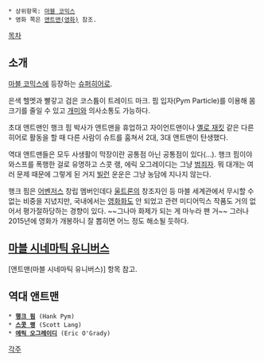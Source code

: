  * 상위항목: [[마블 코믹스]]
 * 영화 쪽은 [[앤트맨(영화)]] 참조.

[[목차]]

== 소개 ==
[[마블 코믹스]]에 등장하는 [[슈퍼히어로]].

은색 헬멧과 빨갛고 검은 코스튬이 트레이드 마크. 핌 입자(Pym Particle)를 이용해 몸 크기를 줄일 수 있고 [[개미]]와 의사소통도 가능하다.

초대 앤트맨인 행크 핌 박사가 앤트맨을 휴업하고 자이언트맨이나 [[옐로 재킷]] 같은 다른 히어로 활동을 할 때 다른 사람이 슈트를 훔쳐서 2대, 3대 앤트맨이 탄생했다.

역대 앤트맨들은 모두 사생활이 막장이란 공통점 아닌 공통점이 있다(…). 행크 핌이야 와스프를 폭행한 걸로 유명하고 스콧 랭, 에릭 오그레이디는 그냥 [[범죄자]]. 뭐 대개는 여러 문제 때문에 그렇게 된 거지 [[빌런]] 운운은 그냥 농담에 지나지 않는다.

행크 핌은 [[어벤저스]] 창립 멤버인데다 [[울트론]]의 창조자인 등 마블 세계관에서 무시할 수 없는 비중을 지녔지만, 국내에서는 [[영화화]]도 안 되었고 관련 미디어믹스 작품도 거의 없어서 평가절하당하는 경향이 있다. ~~그나마 화제가 되는 게 마누라 팬 거~~ 그러나 2015년에 영화가 개봉하니 잘 뽑히면 어느 정도 해소될 듯하다.

== [[마블 시네마틱 유니버스]] ==
[앤트맨(마블 시네마틱 유니버스)] 항목 참고.

== 역대 앤트맨 ==
 * '''[[행크 핌]]''' (Hank Pym)
 * '''[[스콧 랭]]''' (Scott Lang)
 * '''[[에릭 오그레이디]]''' (Eric O'Grady)

[[각주]]
